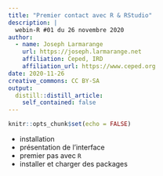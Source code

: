 ```yaml
---
title: "Premier contact avec R & RStudio"
description: |
  webin-R #01 du 26 novembre 2020
author:
  - name: Joseph Larmarange
    url: https://joseph.larmarange.net
    affiliation: Ceped, IRD
    affiliation_url: https://www.ceped.org
date: 2020-11-26
creative_commons: CC BY-SA
output:
  distill::distill_article:
    self_contained: false
---
```



```r
knitr::opts_chunk$set(echo = FALSE)
```

- installation
- présentation de l'interface
- premier pas avec `R`
- installer et charger des packages



